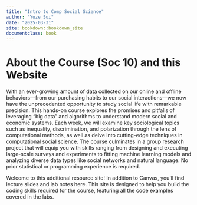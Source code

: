 ```yaml
--- 
title: "Intro to Comp Social Science"
author: "Yuze Sui"
date: "2025-03-31"
site: bookdown::bookdown_site
documentclass: book
---
```


# About the Course (Soc 10) and this Website

With an ever-growing amount of data collected on our online and offline behaviors—from our purchasing habits to our social interactions—we now have the unprecedented opportunity to study social life with remarkable precision. This hands-on course explores the promises and pitfalls of leveraging "big data" and algorithms to understand modern social and economic systems. Each week, we will examine key sociological topics such as inequality, discrimination, and polarization through the lens of computational methods, as well as delve into cutting-edge techniques in computational social science. The course culminates in a group research project that will equip you with skills ranging from designing and executing large-scale surveys and experiments to fitting machine learning models and analyzing diverse data types like social networks and natural language. No prior statistical or programming experience is required.

Welcome to this additional resource site! In addition to Canvas, you'll find lecture slides and lab notes here. This site is designed to help you build the coding skills required for the course, featuring all the code examples covered in the labs. 
